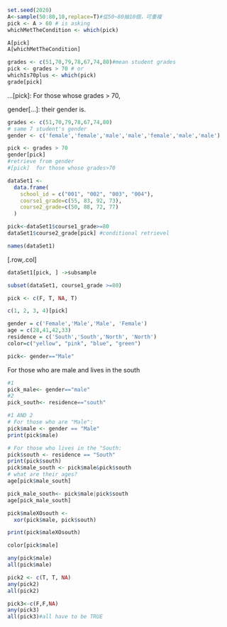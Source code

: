 ```{r}
set.seed(2020)
A<-sample(50:80,10,replace=T)#從50~80抽10個，可重複
pick <- A > 60 # is asking 
whichMetTheCondition <- which(pick)
```
```{r}
A[pick]
A[whichMetTheCondition]
```


```{r}
grades <- c(51,70,79,78,67,74,80)#mean student grades
pick <- grades > 70 # or
whichIs70plus <- which(pick)
grade[pick]
```
...[pick]: For those whose grades > 70,

gender[...]: their gender is.


```{r}
grades <- c(51,70,79,78,67,74,80)
# same 7 student's gender
gender <- c('female','female','male','male','female','male','male')
```
```{r}
pick <- grades > 70
gender[pick]
#retrieve from gender 
#[pick]  for those whose grades>70
```
```{r}
dataSet1 <- 
  data.frame(
    school_id = c("001", "002", "003", "004"),
    course1_grade=c(55, 83, 92, 73),
    course2_grade=c(50, 88, 72, 77)
  )
```
```{r}
pick<-dataSet1$course1_grade>=80
dataSet1$course2_grade[pick] #conditional retrievel
```


```{r}
names(dataSet1)
```
[.row,.col]
```{r}
dataSet1[pick, ] ->subsample

subset(dataSet1, course1_grade >=80)
```

```{r}
pick <- c(F, T, NA, T)

c(1, 2, 3, 4)[pick]
```
```{r}
gender = c('Female','Male','Male', 'Female')
age = c(28,41,42,33)
residence = c('South','South','North', 'North')
color=c("yellow", "pink", "blue", "green")
```

```{r}
pick<- gender=="Male"
```
For those who are male and lives in the south

```{r}
#1
pick_male<- gender=="male"
#2
pick_south<- residence=="south"
```

```{r}
#1 AND 2
# For those who are "Male": 
pick$male <- gender == "Male"
print(pick$male)

# For those who lives in the "South:
pick$south <- residence == "South"
print(pick$south)
pick$male_south <- pick$male&pick$south
# what are their ages?
age[pick$male_south]
```


```{r}
pick_male_south<- pick$male|pick$south
age[pick_male_south]

```
```{r}
pick$maleXOsouth <-
  xor(pick$male, pick$south)

print(pick$maleXOsouth)
```
```{r}
color[pick$male]
```
```{r}
any(pick$male)
all(pick$male)
```

```{r}
pick2 <- c(T, T, NA)
any(pick2)
all(pick2)
```

```{r}
pick3<-c(F,F,NA)
any(pick3)
all(pick3)#all have to be TRUE
```

